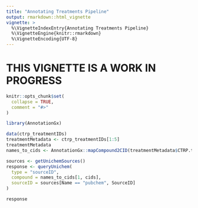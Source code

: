 ```yaml
---
title: "Annotating Treatments Pipeline"
output: rmarkdown::html_vignette
vignette: >
  %\VignetteIndexEntry{Annotating Treatments Pipeline}
  %\VignetteEngine{knitr::rmarkdown}
  %\VignetteEncoding{UTF-8}
---
```


# THIS VIGNETTE IS A WORK IN PROGRESS

```r
knitr::opts_chunk$set(
  collapse = TRUE,
  comment = "#>"
)
```

```r
library(AnnotationGx)
```

```r

data(ctrp_treatmentIDs)
treatmentMetadata <- ctrp_treatmentIDs[1:5]
treatmentMetadata
names_to_cids <- AnnotationGx::mapCompound2CID(treatmentMetadata$CTRP.treatmentid, first = TRUE) 


```


```r

sources <- getUnichemSources()
response <- queryUnichem(
  type = "sourceID", 
  compound = names_to_cids[1, cids], 
  sourceID = sources[Name == "pubchem", SourceID]
) 

response
```

